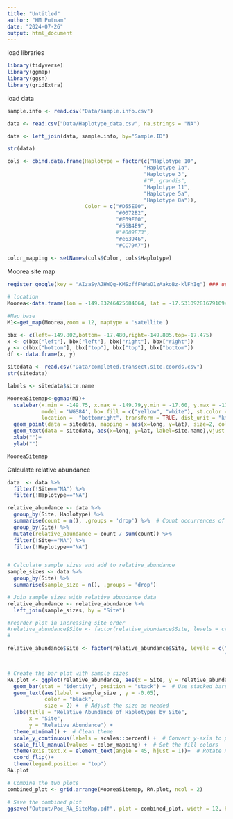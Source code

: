 ```yaml
---
title: "Untitled"
author: "HM Putnam"
date: "2024-07-26"
output: html_document
---
```

load libraries
```r
library(tidyverse)
library(ggmap)
library(ggsn)
library(gridExtra)

```

load data
```r
sample.info <- read.csv("Data/sample.info.csv")

data <- read.csv("Data/Haplotype_data.csv", na.strings = "NA")

data <- left_join(data, sample.info, by="Sample.ID")

str(data)

cols <- cbind.data.frame(Haplotype = factor(c("Haplotype 10",
                                            "Haplotype 1a",
                                            "Haplotype 3",
                                            #"P. grandis",
                                            "Haplotype 11",
                                            "Haplotype 5a",
                                            "Haplotype 8a")),
                         Color = c("#D55E00",
                                   "#0072B2",
                                   "#E69F00",
                                   "#56B4E9",
                                   #"#009E73",
                                   "#e63946",
                                   "#CC79A7"))
                                   
color_mapping <- setNames(cols$Color, cols$Haplotype)


```
Moorea site map
```r
register_google(key = "AIzaSyAJHWQg-KMSzffFNWaO1zAakoBz-klFhIg") ### use your own API

# location
Moorea<-data.frame(lon = -149.83246425684064, lat = -17.531092816791094)

#Map base
M1<-get_map(Moorea,zoom = 12, maptype = 'satellite')

bbx <- c(left=-149.802,bottom= -17.480,right=-149.805,top=-17.475)
x <- c(bbx["left"], bbx["left"], bbx["right"], bbx["right"])
y <- c(bbx["bottom"], bbx["top"], bbx["top"], bbx["bottom"])
df <- data.frame(x, y)

sitedata <- read.csv("Data/completed.transect.site.coords.csv")
str(sitedata)

labels <- sitedata$site.name

MooreaSitemap<-ggmap(M1)+
  scalebar(x.min = -149.75, x.max = -149.79,y.min = -17.60, y.max = -17.58,
           model = 'WGS84', box.fill = c("yellow", "white"), st.color = "white",st.dist=0.3,
           location =  "bottomright", transform = TRUE, dist_unit = "km", dist = 1) +
  geom_point(data = sitedata, mapping = aes(x=long, y=lat), size=2, color="yellow")+
  geom_text(data = sitedata, aes(x=long, y=lat, label=site.name),vjust = -2,size=3, color="yellow")+
  xlab("")+
  ylab("")

MooreaSitemap


```

Calculate relative abundance
```r

data  <- data %>%
  filter(!Site=="NA") %>%
  filter(!Haplotype=="NA")

relative_abundance <- data %>%
  group_by(Site, Haplotype) %>%
  summarise(count = n(), .groups = 'drop') %>%  # Count occurrences of each haplotype
  group_by(Site) %>%
  mutate(relative_abundance = count / sum(count)) %>%
  filter(!Site=="NA") %>%
  filter(!Haplotype=="NA")


# Calculate sample sizes and add to relative_abundance
sample_sizes <- data %>%
  group_by(Site) %>%
  summarise(sample_size = n(), .groups = 'drop')

# Join sample sizes with relative abundance data
relative_abundance <- relative_abundance %>%
  left_join(sample_sizes, by = "Site")

#reorder plot in increasing site order
#relative_abundance$Site <- factor(relative_abundance$Site, levels = c("S1","S2","S3", "S4", "S5","S6",
#                                                                      "S9", "S11","S12", "S14", "S15","S18"))

relative_abundance$Site <- factor(relative_abundance$Site, levels = c("S18","S15","S14", "S12", "S11","S9",
                                                                      "S6", "S5","S4", "S3", "S2","S1"))


# Create the bar plot with sample sizes
RA.plot <- ggplot(relative_abundance, aes(x = Site, y = relative_abundance, fill = Haplotype)) +
  geom_bar(stat = "identity", position = "stack") +  # Use stacked bars
  geom_text(aes(label = sample_size , y = -0.05), 
            color = "black", 
            size = 2) +  # Adjust the size as needed
  labs(title = "Relative Abundance of Haplotypes by Site",
       x = "Site",
       y = "Relative Abundance") +
  theme_minimal() +  # Clean theme
  scale_y_continuous(labels = scales::percent) +  # Convert y-axis to percentage
  scale_fill_manual(values = color_mapping) +  # Set the fill colors
  theme(axis.text.x = element_text(angle = 45, hjust = 1))+  # Rotate x-axis labels for better visibility
  coord_flip()+
  theme(legend.position = "top")
RA.plot

```

```r

# Combine the two plots
combined_plot <- grid.arrange(MooreaSitemap, RA.plot, ncol = 2)

# Save the combined plot
ggsave("Output/Poc_RA_SiteMap.pdf", plot = combined_plot, width = 12, height = 6)


```